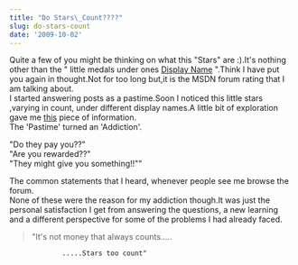 ```yaml
---
title: "Do Stars\_Count????"
slug: do-stars-count
date: '2009-10-02'
---
```

Quite a few of you might be thinking on what this "Stars" are :).It's nothing other than the " little medals under ones [Display Name](http://social.msdn.microsoft.com/Profile/en-US/?user=Rahul%20P%20Nath&referrer=http%3a%2f%2fsocial.msdn.microsoft.com%2fforums%2fen-US%2fwpf%2fthreads%2f&rh=6B76a24eG8mIv3Gbc46komILEicsF8SS2q2mVnak%2bVQ%3d&sp=forums) ".Think I have put you again in thought.Not for too long but,it is the MSDN forum rating that I am talking about.  
I started answering posts as a pastime.Soon I noticed this little stars ,varying in count, under different display names.A little bit of exploration gave me [this](http://social.msdn.microsoft.com/Forums/en-US/help#310) piece of information.  
The 'Pastime' turned an 'Addiction'.

"Do they pay you??"  
"Are you rewarded??"  
"They might give you something!!""

The common statements that I heard, whenever people see me browse the forum.  
None of these were the reason for my addiction though.It was just the personal satisfaction I get from answering the questions, a new learning and a different perspective for some of the problems I had already faced.

> "It's not money that always counts.....

```
             .....Stars too count"

```
